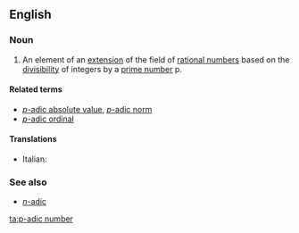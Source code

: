 {{DISPLAYTITLE:''p''-adic number}}
==English==
{{wikipedia}}

===Noun===
{{en-noun|sg=''p''[[-adic]] [[number]]|pl='''[[p-adic numbers|''p''-adic numbers]]'''}}

# {{mathematics}} An element of an [[extension]] of the field of [[rational number]]s based on the [[divisibility]] of integers by a [[prime number]] p.

====Related terms====
* [[p-adic absolute value|''p''-adic absolute value]], [[p-adic norm|''p''-adic norm]]
* [[p-adic ordinal|''p''-adic ordinal]]

====Translations====
{{trans-top}}
* Italian: {{t|it|numero p-adico|m}}
{{trans-mid}}
{{trans-bottom}}

===See also===
* [[n-adic|''n''-adic]]

[[ta:p-adic number]]